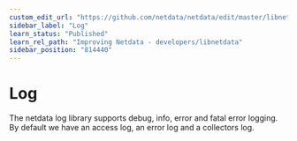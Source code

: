 ```yaml
---
custom_edit_url: "https://github.com/netdata/netdata/edit/master/libnetdata/log/README.md"
sidebar_label: "Log"
learn_status: "Published"
learn_rel_path: "Improving Netdata - developers/libnetdata"
sidebar_position: "814440"
---
```



# Log

The netdata log library supports debug, info, error and fatal error logging. 
By default we have an access log, an error log and a collectors log. 


